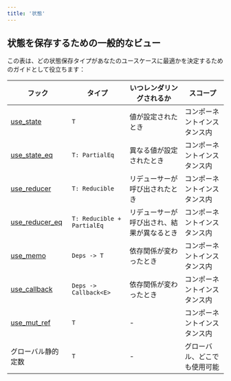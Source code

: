 ```yaml
---
title: '状態'
---
```


## 状態を保存するための一般的なビュー

この表は、どの状態保存タイプがあなたのユースケースに最適かを決定するためのガイドとして役立ちます：

| フック             | タイプ                     | いつレンダリングされるか                   | スコープ                     |
| ------------------ | -------------------------- | ------------------------------------------ | ---------------------------- |
| [use_state]        | `T`                        | 値が設定されたとき                         | コンポーネントインスタンス内 |
| [use_state_eq]     | `T: PartialEq`             | 異なる値が設定されたとき                   | コンポーネントインスタンス内 |
| [use_reducer]      | `T: Reducible`             | リデューサーが呼び出されたとき             | コンポーネントインスタンス内 |
| [use_reducer_eq]   | `T: Reducible + PartialEq` | リデューサーが呼び出され、結果が異なるとき | コンポーネントインスタンス内 |
| [use_memo]         | `Deps -> T`                | 依存関係が変わったとき                     | コンポーネントインスタンス内 |
| [use_callback]     | `Deps -> Callback<E>`      | 依存関係が変わったとき                     | コンポーネントインスタンス内 |
| [use_mut_ref]      | `T`                        | -                                          | コンポーネントインスタンス内 |
| グローバル静的定数 | `T`                        | -                                          | グローバル、どこでも使用可能 |

[use_state]: https://yew-rs-api.web.app/next/yew/functional/fn.use_state.html
[use_state_eq]: https://yew-rs-api.web.app/next/yew/functional/fn.use_state_eq.html
[use_reducer]: https://yew-rs-api.web.app/next/yew/functional/fn.use_reducer.html
[use_reducer_eq]: https://yew-rs-api.web.app/next/yew/functional/fn.use_reducer_eq.html
[use_memo]: https://yew-rs-api.web.app/next/yew/functional/fn.use_memo.html
[use_callback]: https://yew-rs-api.web.app/next/yew/functional/fn.use_callback.html
[use_mut_ref]: https://yew-rs-api.web.app/next/yew/functional/fn.use_mut_ref.html
